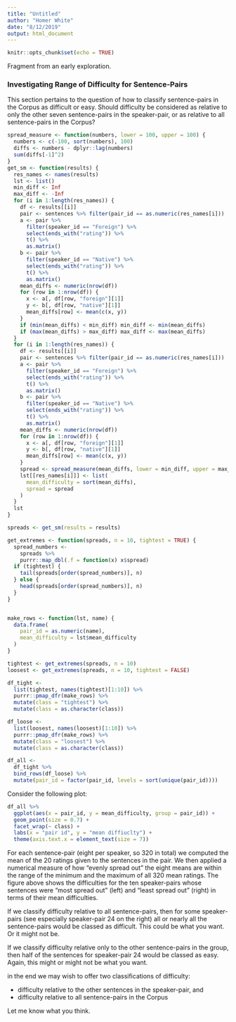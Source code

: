 ```yaml
---
title: "Untitled"
author: "Homer White"
date: "8/12/2019"
output: html_document
---
```


```r
knitr::opts_chunk$set(echo = TRUE)
```

Fragment from an early exploration.

### Investigating Range of Difficulty for Sentence-Pairs

This section pertains to the question of how to classify sentence-pairs in the Corpus as difficult or easy.  Should difficulty be considered as relative to only the other seven sentence-pairs in the speaker-pair, or as relative to all sentence-pairs in the Corpus?

```r
spread_measure <- function(numbers, lower = 100, upper = 100) {
  numbers <- c(-100, sort(numbers), 100)
  diffs <- numbers - dplyr::lag(numbers)
  sum(diffs[-1]^2)
}
get_sm <- function(results) {
  res_names <- names(results)
  lst <- list()
  min_diff <- Inf
  max_diff <- -Inf
  for (i in 1:length(res_names)) {
    df <- results[[i]]
    pair <- sentences %>% filter(pair_id == as.numeric(res_names[i]))
    a <- pair %>% 
      filter(speaker_id == "Foreign") %>% 
      select(ends_with("rating")) %>% 
      t() %>% 
      as.matrix()
    b <- pair %>% 
      filter(speaker_id == "Native") %>% 
      select(ends_with("rating")) %>% 
      t() %>% 
      as.matrix()
    mean_diffs <- numeric(nrow(df))
    for (row in 1:nrow(df)) {
      x <- a[, df[row, "foreign"][1]]
      y <- b[, df[row, "native"][1]]
      mean_diffs[row] <- mean(c(x, y))
    }
    if (min(mean_diffs) < min_diff) min_diff <- min(mean_diffs)
    if (max(mean_diffs) > max_diff) max_diff <- max(mean_diffs)
  }
  for (i in 1:length(res_names)) {
    df <- results[[i]]
    pair <- sentences %>% filter(pair_id == as.numeric(res_names[i]))
    a <- pair %>% 
      filter(speaker_id == "Foreign") %>% 
      select(ends_with("rating")) %>% 
      t() %>% 
      as.matrix()
    b <- pair %>% 
      filter(speaker_id == "Native") %>% 
      select(ends_with("rating")) %>% 
      t() %>% 
      as.matrix()
    mean_diffs <- numeric(nrow(df))
    for (row in 1:nrow(df)) {
      x <- a[, df[row, "foreign"][1]]
      y <- b[, df[row, "native"][1]]
      mean_diffs[row] <- mean(c(x, y))
    }
    spread <- spread_measure(mean_diffs, lower = min_diff, upper = max_diff)
    lst[[res_names[i]]] <- list(
      mean_difficulty = sort(mean_diffs),
      spread = spread
    )
  }
  lst
}

spreads <- get_sm(results = results)

get_extremes <- function(spreads, n = 10, tightest = TRUE) {
  spread_numbers <-
    spreads %>% 
    purrr::map_dbl(.f = function(x) x$spread)
  if (tightest) {
    tail(spreads[order(spread_numbers)], n)
  } else {
    head(spreads[order(spread_numbers)], n)
  }
}


make_rows <- function(lst, name) {
  data.frame(
    pair_id = as.numeric(name),
    mean_difficulty = lst$mean_difficulty
  )
}

tightest <- get_extremes(spreads, n = 10)
loosest <- get_extremes(spreads, n = 10, tightest = FALSE)

df_tight <-
  list(tightest, names(tightest)[1:10]) %>%
  purrr::pmap_dfr(make_rows) %>% 
  mutate(class = "tightest") %>% 
  mutate(class = as.character(class))

df_loose <-
  list(loosest, names(loosest)[1:10]) %>%
  purrr::pmap_dfr(make_rows) %>% 
  mutate(class = "loosest") %>% 
  mutate(class = as.character(class))

df_all <-
  df_tight %>% 
  bind_rows(df_loose) %>% 
  mutate(pair_id = factor(pair_id, levels = sort(unique(pair_id))))
```

Consider the following plot:

```r
df_all %>% 
  ggplot(aes(x = pair_id, y = mean_difficulty, group = pair_id)) +
  geom_point(size = 0.7) +
  facet_wrap(~ class) +
  labs(x = "pair id", y = "mean diffiuclty") +
  theme(axis.text.x = element_text(size = 7))
```

For each sentence-pair (eight per speaker, so 320 in total) we computed the mean of the 20 ratings given to the sentences in the pair.  We then applied a numerical measure of how "evenly spread out" the eight means are within the range of the minimum and the maximum of all 320 mean ratings.  The figure above shows the difficulties for the ten speaker-pairs whose sentences were "most spread out"  (left) and "least spread out" (right) in terms of their mean difficulties.

If we classify difficulty relative to all sentence-pairs, then for some speaker-pairs (see especially speaker-pair 24 on the right) all or nearly all the sentence-pairs would be classed as difficult.  This could be what you want.  Or it might not be.

If we classify difficulty relative only to the other sentence-pairs in the group, then half of the sentences for speaker-pair 24 would be classed as easy.  Again, this might or might not be what you want.

in the end we may wish to offer two classifications of difficulty:

* difficulty relative to the other sentences in the speaker-pair, and
* difficulty relative to all sentence-pairs in the Corpus

Let me know what you think.

